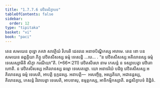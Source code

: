 ```yaml
---
title: "1.7.7.6 វេឋិតសិក្ខាបទ"
tableOfContents: false
sidebar:
  order: 12
type: "tipitaka"
basket: "vi"
book: "paci"
---
```



<DynamicBreadcrumb />

<Division number="643" book="paci">

<Paragraph number="2028" book="paci">
តេន សមយេន ពុទ្ធោ ភគវា សាវត្ថិយំ វិហរតិ ជេតវនេ អនាថបិណ្ឌិកស្ស អារាមេ. តេន ខោ បន សមយេន ឆព្ពគ្គិយា ភិក្ខូ វេឋិតសីសស្ស ធម្មំ ទេសេន្តិ …បេ… .
</Paragraph>

<Paragraph number="2029" book="paci">
<Emphasis>“ន វេឋិតសីសស្ស អគិលានស្ស ធម្មំ ទេសេស្សាមីតិ សិក្ខា ករណីយា”</Emphasis>តិ. (*66*:<Emphasis>211</Emphasis>)
</Paragraph>

<Paragraph number="2030" book="paci">
<Emphasis>វេឋិតសីសោ</Emphasis> នាម កេសន្តំ ន ទស្សាបេត្វា វេឋិតោ ហោតិ.
</Paragraph>

<Paragraph number="2031" book="paci">
ន វេឋិតសីសស្ស អគិលានស្ស ធម្មោ ទេសេតព្ពោ. យោ អនាទរិយំ បដិច្ច វេឋិតសីសស្ស អគិលានស្ស ធម្មំ ទេសេតិ, អាបត្តិ ទុក្កដស្ស.
</Paragraph>

<Paragraph number="2032" book="paci">
អនាបត្តិ—  អសញ្ចិច្ច, អស្សតិយា, អជានន្តស្ស, គិលានស្ស, កេសន្តំ វិវរាបេត្វា ទេសេតិ, អាបទាសុ, ឧម្មត្តកស្ស, អាទិកម្មិកស្សាតិ.

</Paragraph>
</Division>

<Paragraph number="2033" type="center" book="paci">
ឆដ្ឋសិក្ខាបទំ និដ្ឋិតំ.
</Paragraph>